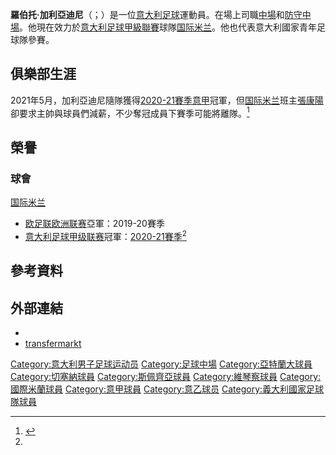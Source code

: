 {{noteTA
|G1=football
|G2=uefa
|G3=意甲
|T=zh-hans:罗伯托·加里亚尔迪尼; zh-hk:羅拔圖·加利亞甸尼;zh-tw:羅伯圖·加里亞迪尼;
|1=zh-hans:罗伯托; zh-hk:羅拔圖;zh-tw:羅伯圖;
|2=zh-hans:加里亚尔迪尼; zh-hk:加利亞甸尼;zh-tw:加里亞迪尼;
}}
{{Infobox football biography
 | name = 羅伯圖·加利亞甸尼<br>Roberto Gagliardini
 | image = Roberto Gagliardini 02.jpg
 | height = {{height|m=1.88|precision=0}}
 | birth_date = {{birth date and age|1994|4|7}}
 | birth_place = {{ITA}}[[貝加莫|貝加莫]]
 | currentclub = [[国际米兰足球俱乐部|国际米兰]]
 | clubnumber = 5
 | position = [[中場|中場]]，[[防守中場|防守中場]]
 | youthyears1 = 2001–2013 | youthclubs1 = [[亞特蘭大足球俱樂部|亞特蘭大]]
 | years1 = 2014–2017 | clubs1 = [[亞特蘭大足球俱樂部|亞特蘭大]] | caps1 = 14 | goals1 = 0
 | years2 = 2014      | clubs2 = → [[切塞纳足球俱乐部|切塞纳]] | caps2 = 19 | goals2 = 1
 | years3 = 2014–2015 | clubs3 = → [[斯佩齊亞足球俱樂部|斯佩齊亞]] | caps3 = 14 | goals3 = 1
 | years4= 2015–2016 | clubs4= → [[维琴察足球俱乐部|维琴察]] | caps4 = 16 | goals4 = 1
 | years5 = 2017     | clubs5 = → [[国际米兰足球俱乐部|国际米兰]] | caps5 = 18 | goals5 = 2
 | years6 = 2017–    | clubs6 = [[国际米兰足球俱乐部|国际米兰]] | caps6 = 118 | goals6 = 14
 | nationalyears1 = 2014–2015 | nationalteam1 = [[義大利20歲以下國家足球隊|義大利U20]] | nationalcaps1 = 5 | nationalgoals1 = 2
 | nationalyears2 = 2016–2017 | nationalteam2 = [[義大利21歲以下國家足球隊|義大利U21]] | nationalcaps2 = 6 | nationalgoals2 = 0
 | nationalyears3 = 2017– | nationalteam3 = [[義大利國家足球隊|義大利]] | nationalcaps3 = 7 | nationalgoals3 = 0
 | pcupdate = 2021年5月8日
 | ntupdate = 2020年11月11日
}}

'''羅伯托·加利亞迪尼'''（{{lang-it|Roberto Gagliardini}}；{{bd|1994年|4月7日}}）是一位[[意大利|意大利]][[足球|足球]]運動員。在場上司職[[中場|中場]]和[[防守中場|防守中場]]。他現在效力於[[意大利足球甲級聯賽|意大利足球甲級聯賽]]球隊[[国际米兰足球俱乐部|国际米兰]]。他也代表意大利國家青年足球隊參賽。

== 俱樂部生涯 ==
2021年5月，加利亞迪尼隨隊獲得[[2020年至2021年意大利足球甲级联赛|2020-21賽季]][[意甲|意甲]]冠軍，但[[国际米兰足球俱乐部|国际米兰]]班主[[張康陽|張康陽]]卻要求主帥與球員們減薪，不少奪冠成員下賽季可能將離隊。<ref name="冠軍">{{cite news|url=https://news.mingpao.com/pns/%E9%AB%94%E8%82%B2/article/20210510/s00015/1620584211941/%E5%9C%8B%E9%9A%9B%E7%B1%B3%E8%98%AD%E5%B0%87%E5%B8%A5%E5%82%B3%E6%8B%92%E6%B8%9B%E8%96%AA%E6%81%90%E6%98%9F%E6%95%A3|title=國際米蘭將帥傳拒減薪恐星散|date=2021-05-10|accessdate=2021-05-12|work=明報|language=zh-hk|archive-date=2021-07-22|archive-url=https://web.archive.org/web/20210722035715/https://news.mingpao.com/pns/%E9%AB%94%E8%82%B2/article/20210510/s00015/1620584211941/%E5%9C%8B%E9%9A%9B%E7%B1%B3%E8%98%AD%E5%B0%87%E5%B8%A5%E5%82%B3%E6%8B%92%E6%B8%9B%E8%96%AA%E6%81%90%E6%98%9F%E6%95%A3|dead-url=no}}</ref>

== 榮譽 ==
=== 球會 ===
;{{flagicon|ITA}} [[国际米兰足球俱乐部|国际米兰]]
*[[欧足联欧洲联赛|欧足联欧洲联赛]]亞軍：2019-20賽季
*[[意大利足球甲级联赛|意大利足球甲级联赛]]冠軍：[[2020年至2021年意大利足球甲级联赛|2020-21賽季]]<ref name="冠軍"/>

==參考資料== 
{{reflist}}

== 外部連結 ==

* {{Soccerway}}
* [http://www.transfermarkt.com/roberto-gagliardini/profil/spieler/197471 transfermarkt] {{Wayback|url=http://www.transfermarkt.com/roberto-gagliardini/profil/spieler/197471 |date=20211008182756 }}

{{國際米蘭球員名單}}

{{DEFAULTSORT:Gagliardini, Roberto}}
[[Category:意大利男子足球运动员|Category:意大利男子足球运动员]]
[[Category:足球中場|Category:足球中場]]
[[Category:亞特蘭大球員|Category:亞特蘭大球員]]
[[Category:切塞納球員|Category:切塞納球員]]
[[Category:斯佩齊亞球員|Category:斯佩齊亞球員]]
[[Category:維琴察球員|Category:維琴察球員]]
[[Category:國際米蘭球員|Category:國際米蘭球員]]
[[Category:意甲球員|Category:意甲球員]]
[[Category:意乙球员|Category:意乙球员]]
[[Category:義大利國家足球隊球員|Category:義大利國家足球隊球員]]